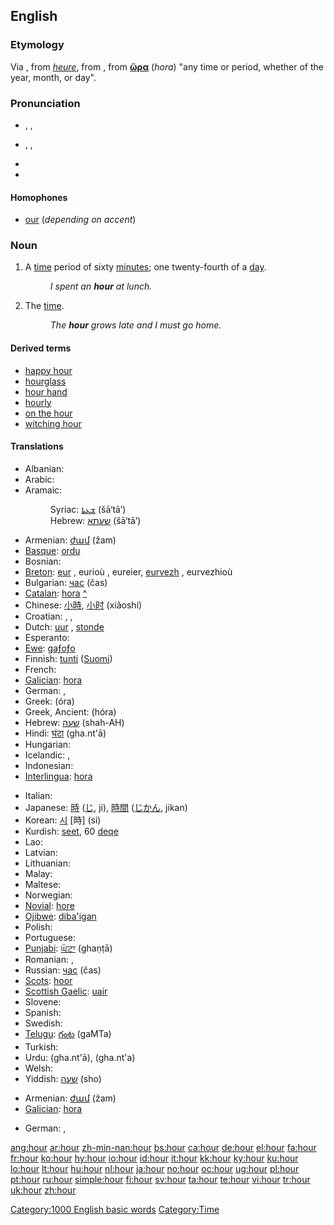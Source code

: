 ==English==

{{rank|thousand|looking|John|366|hour|air|reason|feel}}

===Etymology===
Via {{etyl|enm}}, from {{etyl|fro}} ''[[heure]]'', from {{etyl|la}} {{term|hora|hōra|lang=la|hour}}, from
{{etyl|grc}} '''[[ὥρα]]''' (''hora'') "any time or period, whether of the year, month, or day".

===Pronunciation===
* {{a|RP|Australia}} {{enPR|ouə(r)}}, {{IPA|/aʊə(ɹ)/}}, {{SAMPA|/aU@(r)/}}
* {{a|US|Canada}} {{enPR|our}}, {{IPA|/aʊɹ/|/aʊɚ/}}, {{SAMPA|/aUr/}}
* {{audio|en-us-hour.ogg|Audio (US)}}
* {{rhymes|aʊə(r)}}

====Homophones====
* [[our]] (''depending on accent'')

===Noun===
{{wikipedia}}
{{en-noun}}

# A [[time]] period of sixty [[minute]]s; one twenty-fourth of a [[day]].
#: ''I spent an '''hour''' at lunch.''
# {{poetic}} The [[time]].
#: ''The '''hour''' grows late and I must go home.''

====Derived terms====
* [[happy hour]]
* [[hourglass]]
* [[hour hand]]
* [[hourly]]
* [[on the hour]]
* [[witching hour]]

====Translations====
{{trans-top|time period of sixty minutes}}
* Albanian: {{t-|sq|orë|f|xs=Albanian}}
* Arabic: {{Arab|[[ساعة]]}} {{IPAchar|(sāʕa)}} {{f}}
* Aramaic:
*: Syriac: [[ܫܥܬܐ]] (šā‘tā’) {{f}}
*: Hebrew: [[שעתא]] (šā‘tā’) {{f}}
* Armenian: [[ժամ]] (žam)
* [[Basque]]: [[ordu]]
* Bosnian: {{t-|bs|sat|m}}
* [[Breton]]: [[eur]] {{f}}, eurioù {{p}}, eureier, [[eurvezh]] {{f}}, eurvezhioù {{p}}
* Bulgarian: [[час]] (čas) {{m}}
* [[Catalan]]: [[hora]] {{f}} [[:ca:hora|^]]
* Chinese: [[小時]], [[小时]] (xiǎoshí)
* Croatian: {{t+|hr|sat|m}}, {{t-|hr|ura|f}}, {{t-|hr|čas|m}}
* Dutch: [[uur]] {{n}}, [[stonde]] {{f}}
* Esperanto: {{t-|eo|horo|xs=Esperanto}}
* [[Ewe]]: [[gaƒoƒo]]
* Finnish: [[tunti]] ([[:fi:tunti|Suomi]])
* French: {{t+|fr|heure|f}}
* [[Galician]]: [[hora]] {{f}}
* German: {{t+|de|Stunde|f}}, {{t+|de|Uhr|f}}
* Greek: {{t+|el|ώρα|f|sc=Grek}} (óra)
* Greek, Ancient: {{IPAchar|[[ὥρα]]}} (hóra)  {{f}}
* Hebrew: [[שעה]] (shah-AH) {{f}}
* Hindi: [[घंटा]] (gha.nt'ā)
* Hungarian: {{t+|hu|óra}}
* Icelandic: {{t+|is|klukkustund}}, {{t+|is|klukkutími}}
* Indonesian: {{t-|id|jam|xs=Indonesian}}
* [[Interlingua]]: [[hora]]
{{trans-mid}}
* Italian: {{t+|it|ora|f}}
* Japanese: [[時]] ([[じ]], ji), [[時間]] ([[じかん]], jikan)
* Korean: [[시]] [時] (si)
* Kurdish: [[seet]], 60 [[deqe]]
* Lao: {{t-|lo|ຊົ່ວໂມງ|tr=sua-mööng|sc=Laoo|xs=Lao}}
* Latvian: {{t-|lv|stunda|f|xs=Latvian}}
* Lithuanian: {{t+|lt|valanda|f|xs=Lithuanian}}
* Malay: {{t+|ms|jam|xs=Malay}}
* Maltese: {{t-|mt|siegħa|xs=Maltese}}
* Norwegian: {{t+|no|time}}
* [[Novial]]: [[hore]]
* [[Ojibwe]]: [[diba'igan]]
* Polish: {{t+|pl|godzina|f}}
* Portuguese: {{t+|pt|hora|f}}
* [[Punjabi]]: [[ਘੰਟਾ]] (ghaṇṭā)
* Romanian: {{t+|ro|oră|f}}, {{t+|ro|ceas|m|f}}
* Russian: [[час]] (čas) {{f}}
* [[Scots]]: [[hoor]]
* [[Scottish Gaelic]]: [[uair]]
* Slovene: {{t+|sl|ura|f}}
* Spanish: {{t+|es|hora|f}}
* Swedish: {{t+|sv|timme|c}}
* [[Telugu]]: [[గంట]] (gaMTa)
* Turkish: {{t+|tr|saat}}
* Urdu: {{ur-Arab|[[گھنٹا]]}} (gha.nt'ā), {{ur-Arab|[[گھنٹہ]]}} (gha.nt'a)
* Welsh: {{t-|cy|awr|f|xs=Welsh}}
* Yiddish: [[שעה]] (sho) {{f}}
{{trans-bottom}}

{{trans-top|the time}}
* Armenian: [[ժամ]] (žam)
* [[Galician]]: [[hora]] {{f}}
{{trans-mid}}
* German: {{t+|de|Zeit|f}}, {{t+|de|Uhr}}
{{trans-bottom}}

[[Category:1000 English basic words]]
[[Category:Time]]

[[ang:hour]]
[[ar:hour]]
[[zh-min-nan:hour]]
[[bs:hour]]
[[ca:hour]]
[[de:hour]]
[[el:hour]]
[[fa:hour]]
[[fr:hour]]
[[ko:hour]]
[[hy:hour]]
[[io:hour]]
[[id:hour]]
[[it:hour]]
[[kk:hour]]
[[ky:hour]]
[[ku:hour]]
[[lo:hour]]
[[lt:hour]]
[[hu:hour]]
[[nl:hour]]
[[ja:hour]]
[[no:hour]]
[[oc:hour]]
[[ug:hour]]
[[pl:hour]]
[[pt:hour]]
[[ru:hour]]
[[simple:hour]]
[[fi:hour]]
[[sv:hour]]
[[ta:hour]]
[[te:hour]]
[[vi:hour]]
[[tr:hour]]
[[uk:hour]]
[[zh:hour]]